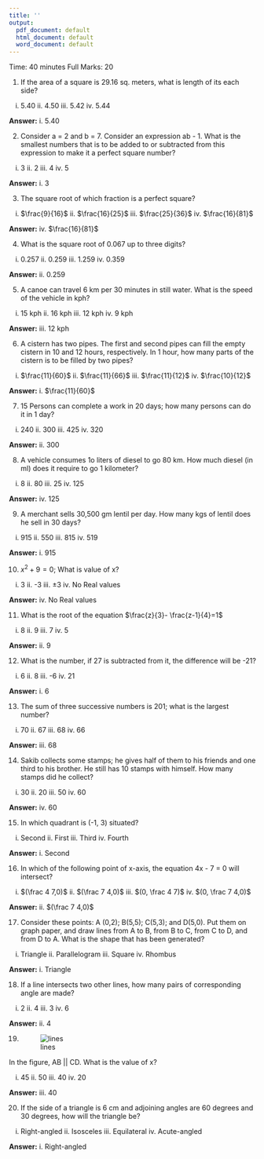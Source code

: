 ```yaml
---
title: ''
output:
  pdf_document: default
  html_document: default
  word_document: default
---
```


\begin{center}
\begin{large}
Pabna Cadet College
\end{large}

4th Tutorial Examination Solution

Subject: Mathematics

Class: VII
\end{center}

Time: 40 minutes
\hfill
Full Marks: 20

\textbf{Answer all the questions}

1. If the area of a square is 29.16 sq. meters, what is length of its each side? 
i.  5.40 ii. 4.50  iii.  5.42 iv. 5.44

**Answer:** i.  5.40

2. Consider a = 2 and b = 7. Consider an expression ab - 1. What is the smallest numbers that is to be added to or subtracted from this expression to make it a perfect square number? 
i. 3 ii. 2  iii.  4 iv. 5

**Answer:** i. 3 


3. The square root of which fraction is a perfect square? 
i.  $\frac{9}{16}$ ii. $\frac{16}{25}$  iii.  $\frac{25}{36}$ iv. $\frac{16}{81}$

**Answer:** iv. $\frac{16}{81}$

4. What is the square root of 0.067 up to three digits? 
i.  0.257 ii. 0.259  iii.  1.259 iv. 0.359

**Answer:** ii. 0.259

5. A canoe can travel 6 km per 30 minutes in still water. What is the speed of the vehicle in kph?  
i.  15 kph ii. 16 kph  iii.  12 kph iv. 9 kph

**Answer:** iii.  12 kph

6. A cistern has two pipes. The first and second pipes can fill the empty cistern in 10 and 12 hours, respectively. In 1 hour, how many parts of the cistern is to be filled by two pipes?  
i.  $\frac{11}{60}$ ii. $\frac{11}{66}$  iii.  $\frac{11}{12}$ iv. $\frac{10}{12}$

**Answer:** i.  $\frac{11}{60}$

7. 15 Persons can complete a work in 20 days; how many persons can do it in 1 day?  
i.  240 ii. 300  iii.  425 iv. 320

**Answer:** ii. 300

8. A vehicle consumes 1o liters of diesel to go 80 km. How much diesel (in ml) does it require to go 1 kilometer?  
i.  8 ii. 80  iii.  25 iv. 125

**Answer:** iv. 125

9. A merchant sells 30,500 gm lentil per day. How many kgs of lentil does he sell in 30 days? 
i.  915 ii. 550 iii.  815 iv. 519

**Answer:** i.  915

10. $x^2+9=0$; What is value of x?
i.  3 ii. -3  iii.  $\pm3$ iv. No Real values

**Answer:** iv. No Real values

11. What is the root of the equation $\frac{z}{3}- \frac{z-1}{4}=1$
i.  8 ii. 9  iii.  7 iv. 5

**Answer:** ii. 9

12. What is the number, if 27 is subtracted from it, the difference will be -21? 
i.  6 ii. 8  iii.  -6 iv. 21

**Answer:** i.  6

13. The sum of three successive numbers is 201; what is the largest number?
i.  70 ii. 67  iii.  68 iv. 66

**Answer:** iii.  68

14. Sakib collects some stamps; he gives half of them to his friends and one third to his brother. He still has 10 stamps with himself. How many stamps did he collect? 
i.  30 ii. 20  iii.  50 iv. 60

**Answer:** iv. 60

15. In which quadrant is (-1, 3) situated?  
i.  Second ii. First  iii.  Third iv. Fourth

**Answer:** i.  Second

16. In which of the following point of x-axis, the equation 4x - 7 = 0 will intersect? 
i.  $(\frac 4 7,0)$ ii. $(\frac 7 4,0)$  iii.  $(0, \frac 4 7)$ iv. $(0, \frac 7 4,0)$

**Answer:** ii. $(\frac 7 4,0)$

17. Consider these points: A (0,2); B(5,5); C(5,3); and D(5,0). Put them on graph paper, and draw lines from A to B, from B to C, from C to D, and from D to A. What is the shape that has been generated? 
i.  Triangle ii. Parallelogram  iii.  Square iv. Rhombus

**Answer:** i.  Triangle

18. If a line intersects two other lines, how many pairs of corresponding angle are made?
i.  2 ii. 4  iii.  3 iv. 6

**Answer:** ii. 4

19. 
![lines](lines.png) 

In the figure, AB || CD. What is the value of x?

i.  45 ii. 50  iii.  40 iv. 20

**Answer:** iii.  40

20. If the side of a triangle is 6 cm and adjoining angles are 60 degrees and 30 degrees, how will the triangle be? 
i.  Right-angled ii. Isosceles  iii.  Equilateral iv. Acute-angled

**Answer:** i.  Right-angled

\begin{center}
---Good Luck---
\end{center}
